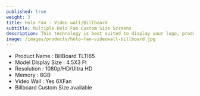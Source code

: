 ---
published: true
weight: 3
title: Holo Fan - Video wall/Billboard
subtitle: Multiple Holo Fan Custom Size Screens
description: This technology is best suited to display your logo, products combined with 2D/3D animations and effects, text information etc. The Holo Billboard is customised solution of 3 or more fans creating a large Billlboards size display. It is a complete integrated 3D Holographic Display system which combines technology, physics and engineering to create mesmerizing 3D content that appears to be floating in mid air. The device itself works using 2/4 spinning rays, equipped with LED lights that produce a 3D holographic display when the rays spins at 700/1000 revolutions per minute.
image: /images/products/holo-fan-videowall-billboard.jpg
---

- Product Name : BillBoard	TLTI65
- Model	Display Size : 	4.5X3 Ft	
- Resolution : 1080p/HD/Ultra HD 
- Memory : 8GB
- Video Wall : Yes 6XFan
- Billboard	Custom Size	available 